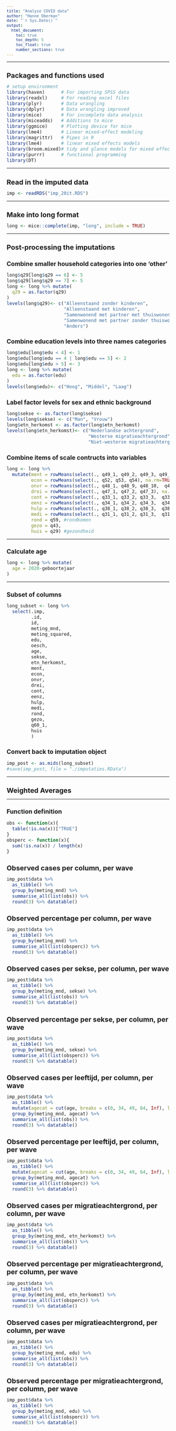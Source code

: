 ```yaml
---
title: "Analyse COVID data"
author: "Hanne Oberman"
date: "`r Sys.Date()`"
output: 
  html_document:
    toc: true
    toc_depth: 5
    toc_float: true
    number_sections: true
---
```


<style type="text/css">

body{ /* Normal  */
      font-size: 12px;
  }
td {  /* Table  */
  font-size: 12px;
}
h1.title {
  font-size: 20px;
  color: DarkBlue;
}
h1 { /* Header 1 */
  font-size: 18px;
}
h2 { /* Header 2 */
    font-size: 16px;
}
h3 { /* Header 3 */
  font-size: 14px;
}
code.r{ /* Code block */
    font-size: 12px;
}
pre { /* Code block - determines code spacing between lines */
    font-size: 12px;
}
</style>

---

# Packages and functions used
```r
# setup environment
library(haven)      # For importing SPSS data
library(readxl)     # For reading excel files
library(plyr)       # Data wrangling
library(dplyr)      # Data wrangling improved
library(mice)       # For incomplete data analysis
library(miceadds)   # Additions to mice
library(ggmice)     # Plotting device for mice
library(lme4)       # Linear mixed-effect modeling
library(magrittr)   # Pipes in R
library(lme4)       # linear mixed effects models
library(broom.mixed)# tidy and glance models for mixed effects classes
library(purrr)      # functional programming
library(DT)
```

---

# Read in the imputed data
```r
imp <- readRDS("imp_20it.RDS")
```

---

# Make into long format
```r
long <- mice::complete(imp, "long", include = TRUE)
```

---

# Post-processing the imputations

## Combine smaller household categories into one 'other'
```r
long$q29[long$q29 == 6] <- 5
long$q29[long$q29 == 7] <- 5
long <- long %>% mutate(
  q29 = as.factor(q29)
)
levels(long$q29)<- c("Alleenstaand zonder kinderen", 
                     "Alleenstaand met kinderen", 
                     "Samenwonend met partner met thuiswonende kinderen",
                     "Samenwonend met partner zonder thuiswonende kinderen", 
                     "Anders")
```

## Combine education levels into three names categories
```r
long$edu[long$edu < 4] <- 1
long$edu[long$edu == 4 | long$edu == 5] <- 2
long$edu[long$edu > 5] <- 3
long <- long %>% mutate(
  edu = as.factor(edu)
)
levels(long$edu)<- c("Hoog", "Middel", "Laag")
```

## Label factor levels for sex and ethnic background
```r
long$sekse <- as.factor(long$sekse)
levels(long$sekse) <- c("Man", "Vrouw")
long$etn_herkomst <- as.factor(long$etn_herkomst)
levels(long$etn_herkomst)<- c("Nederlandse achtergrond", 
                              "Westerse migratieachtergrond", 
                              "Niet-westerse migratieachtergrond")
```

## Combine items of scale contructs into variables
```r
long <- long %>% 
  mutate(ment = rowMeans(select(., q49_1, q49_2, q49_3, q49_4, q49_5, q49_6), na.rm=TRUE), #mentale gevolgen
         econ = rowMeans(select(., q52, q53, q54), na.rm=TRUE),  #economische
         onvr = rowMeans(select(., q48_1, q48_9, q48_10,  q48_11, q48_12), na.rm=TRUE), #onvrede met beleid
         drei = rowMeans(select(., q47_1, q47_2, q47_3), na.rm=TRUE), #dreiging ervaren
         cont = rowMeans(select(., q33_1, q33_2, q33_3,  q33_4, q33_5, q33_6), na.rm=TRUE),  #sociaal contact
         eenz = rowMeans(select(., q34_1, q34_2, q34_3,  q34_4, q34_5), na.rm=TRUE), #eenzaamheid
         hulp = rowMeans(select(., q38_1, q38_2, q38_3,  q38_4), na.rm=TRUE), #hulp ontvangen
         medi = rowMeans(select(., q31_1, q31_2, q31_3,  q31_4, q31_5, q31_6, q31_7), na.rm=TRUE), #mediagebruik
         rond = q59, #rondkomen
         gezo = q43,
         huis = q29) #gezondheid
```

---

## Calculate age
```r
long <- long %>% mutate(
  age = 2020-geboortejaar
)
```

---

## Subset of columns
```r
long_subset <- long %>% 
  select(.imp, 
         .id, 
         id, 
         meting_mnd, 
         meting_squared, 
         edu, 
         oesch, 
         age, 
         sekse, 
         etn_herkomst, 
         ment, 
         econ, 
         onvr, 
         drei, 
         cont, 
         eenz, 
         hulp, 
         medi, 
         rond, 
         gezo,
         q60_1,
         huis
         )
```


## Convert back to imputation object
```r
imp_post <- as.mids(long_subset)
#save(imp_post, file = "./imputaties.RData")
```

---

# Weighted Averages

---

## Function definition
```r
obs <- function(x){
  table(!is.na(x))["TRUE"]
}
obsperc <- function(x){
  sum(!is.na(x)) / length(x)
}
```

# Observed cases per column, per wave
```r
imp_post$data %>% 
  as_tibble() %>% 
  group_by(meting_mnd) %>% 
  summarise_all(list(obs)) %>% 
  round(3) %>% datatable()
```

# Observed percentage per column, per wave
```r
imp_post$data %>% 
  as_tibble() %>% 
  group_by(meting_mnd) %>% 
  summarise_all(list(obsperc)) %>% 
  round(3) %>% datatable()
```

# Observed cases per sekse, per column, per wave
```r
imp_post$data %>% 
  as_tibble() %>% 
  group_by(meting_mnd, sekse) %>% 
  summarise_all(list(obs)) %>% 
  round(3) %>% datatable()
```

# Observed percentage per sekse, per column, per wave
```r
imp_post$data %>% 
  as_tibble() %>% 
  group_by(meting_mnd, sekse) %>% 
  summarise_all(list(obsperc)) %>% 
  round(3) %>% datatable()
```


# Observed cases per leeftijd, per column, per wave
```r
imp_post$data %>% 
  as_tibble() %>% 
  mutate(agecat = cut(age, breaks = c(0, 34, 49, 64, Inf), labels = c("17-34", "35-49", "50-64", "65+"))) %>% 
  group_by(meting_mnd, agecat) %>% 
  summarise_all(list(obs)) %>% 
  round(3) %>% datatable()
```

# Observed percentage per leeftijd, per column, per wave
```r
imp_post$data %>% 
  as_tibble() %>% 
  mutate(agecat = cut(age, breaks = c(0, 34, 49, 64, Inf), labels = c("17-34", "35-49", "50-64", "65+"))) %>% 
  group_by(meting_mnd, agecat) %>% 
  summarise_all(list(obsperc)) %>% 
  round(3) %>% datatable()
```

# Observed cases per migratieachtergrond, per column, per wave
```r
imp_post$data %>% 
  as_tibble() %>% 
  group_by(meting_mnd, etn_herkomst) %>% 
  summarise_all(list(obs)) %>% 
  round(3) %>% datatable()
```

# Observed percentage per migratieachtergrond, per column, per wave
```r
imp_post$data %>% 
  as_tibble() %>% 
  group_by(meting_mnd, etn_herkomst) %>% 
  summarise_all(list(obsperc)) %>% 
  round(3) %>% datatable()
```

# Observed cases per migratieachtergrond, per column, per wave
```r
imp_post$data %>% 
  as_tibble() %>% 
  group_by(meting_mnd, edu) %>% 
  summarise_all(list(obs)) %>% 
  round(3) %>% datatable()
```

# Observed percentage per migratieachtergrond, per column, per wave
```r
imp_post$data %>% 
  as_tibble() %>% 
  group_by(meting_mnd, edu) %>% 
  summarise_all(list(obsperc)) %>% 
  round(3) %>% datatable()
```

